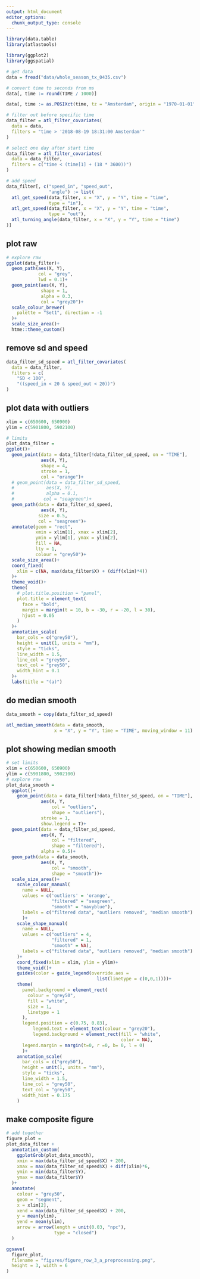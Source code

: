 ```yaml
---
output: html_document
editor_options: 
  chunk_output_type: console
---
```


```r
library(data.table)
library(atlastools)

library(ggplot2)
library(ggspatial)
```

```r
# get data
data = fread("data/whole_season_tx_0435.csv")

# convert time to seconds from ms
data[, time := round(TIME / 1000)]

data[, time := as.POSIXct(time, tz = "Amsterdam", origin = "1970-01-01")]
```

```r
# filter out before specific time
data_filter = atl_filter_covariates(
  data = data,
  filters = "time > '2018-08-19 18:31:00 Amsterdam'"
)

# select one day after start time
data_filter = atl_filter_covariates(
  data = data_filter,
  filters = c("time < (time[1] + (18 * 3600))")
)
```

```r
# add speed
data_filter[, c("speed_in", "speed_out",
                "angle") := list(
  atl_get_speed(data_filter, x = "X", y = "Y", time = "time",
                type = "in"),
  atl_get_speed(data_filter, x = "X", y = "Y", time = "time",
                type = "out"),
  atl_turning_angle(data_filter, x = "X", y = "Y", time = "time")
)]
```

## plot raw

```r
# explore raw
ggplot(data_filter)+
  geom_path(aes(X, Y),
            col = "grey",
            lwd = 0.1)+
  geom_point(aes(X, Y),
             shape = 1,
             alpha = 0.3,
             col = "grey20")+
  scale_colour_brewer(
    palette = "Set1", direction = -1
  )+
  scale_size_area()+
  htme::theme_custom()
```

## remove sd and speed

```r
data_filter_sd_speed = atl_filter_covariates(
  data = data_filter,
  filters = c(
    "SD < 100",
    "((speed_in < 20 & speed_out < 20))")
)
```

## plot data with outliers

```r
xlim = c(650600, 650900)
ylim = c(5901800, 5902100)

# limits
plot_data_filter =
ggplot()+
  geom_point(data = data_filter[!data_filter_sd_speed, on = "TIME"],
             aes(X, Y),
             shape = 4,
             stroke = 1,
             col = "orange")+
  # geom_point(data = data_filter_sd_speed,
  #            aes(X, Y),
  #            alpha = 0.1,
  #           col = "seagreen")+
  geom_path(data = data_filter_sd_speed,
             aes(X, Y),
            size = 0.5,
            col = "seagreen")+
  annotate(geom = "rect",
           xmin = xlim[1], xmax = xlim[2],
           ymin = ylim[1], ymax = ylim[2],
           fill = NA,
           lty = 1,
           colour = "grey50")+
  scale_size_area()+
  coord_fixed(
    xlim = c(NA, max(data_filter$X) + (diff(xlim)*4))
  )+
  theme_void()+
  theme(
    # plot.title.position = "panel",
    plot.title = element_text(
      face = "bold",
      margin = margin(t = 10, b = -30, r = -20, l = 30),
      hjust = 0.05
    )
  )+
  annotation_scale(
    bar_cols = c("grey50"),
    height = unit(1, units = "mm"),
    style = "ticks",
    line_width = 1.5,
    line_col = "grey50",
    text_col = "grey50",
    width_hint = 0.1
  )+
  labs(title = "(a)")
```

## do median smooth

```r
data_smooth = copy(data_filter_sd_speed)

atl_median_smooth(data = data_smooth,
                  x = "X", y = "Y", time = "TIME", moving_window = 11)
```

## plot showing median smooth

```r
# set limits
xlim = c(650600, 650900)
ylim = c(5901800, 5902100)
# explore raw
plot_data_smooth =
  ggplot()+
    geom_point(data = data_filter[!data_filter_sd_speed, on = "TIME"],
             aes(X, Y, 
                 col = "outliers",
                 shape = "outliers"),
             stroke = 1,
             show.legend = T)+
  geom_point(data = data_filter_sd_speed,
             aes(X, Y,
                 col = "filtered",
                 shape = "filtered"),
             alpha = 0.5)+
  geom_path(data = data_smooth,
             aes(X, Y, 
                 col = "smooth",
                 shape = "smooth"))+
  scale_size_area()+
    scale_colour_manual(
      name = NULL, 
      values = c('outliers' = 'orange',
                 "filtered" = "seagreen",
                 "smooth" = "navyblue"), 
      labels = c("filtered data", "outliers removed", "median smooth")
      )+
    scale_shape_manual(
      name = NULL,
      values = c("outliers" = 4,
                 "filtered" = 1,
                 "smooth" = NA),
      labels = c("filtered data", "outliers removed", "median smooth")
    )+
    coord_fixed(xlim = xlim, ylim = ylim)+
    theme_void()+
    guides(color = guide_legend(override.aes = 
                                  list(linetype = c(0,0,1))))+
    theme(
      panel.background = element_rect(
        colour = "grey50",
        fill = "white",
        size = 1,
        linetype = 1
      ),
      legend.position = c(0.75, 0.83),
          legend.text = element_text(colour = "grey20"),
          legend.background = element_rect(fill = "white",
                                           color = NA),
      legend.margin = margin(t=0, r =0, b= 0, l = 0)
      )+
    annotation_scale(
      bar_cols = c("grey50"),
      height = unit(1, units = "mm"),
      style = "ticks",
      line_width = 1.5,
      line_col = "grey50",
      text_col = "grey50",
      width_hint = 0.175
    )
```


## make composite figure

```r
# add together
figure_plot =
plot_data_filter +
  annotation_custom(
    ggplotGrob(plot_data_smooth),
    xmin = max(data_filter_sd_speed$X) + 200,
    xmax = max(data_filter_sd_speed$X) + diff(xlim)*6,
    ymin = min(data_filter$Y),
    ymax = max(data_filter$Y)
  )+
  annotate(
    colour = "grey50",
    geom = "segment",
    x = xlim[2],
    xend = max(data_filter_sd_speed$X) + 200,
    y = mean(ylim),
    yend = mean(ylim),
    arrow = arrow(length = unit(0.03, "npc"),
                  type = "closed")
  )
```

```r
ggsave(
  figure_plot,
  filename = "figures/figure_row_3_a_preprocessing.png",
  height = 3, width = 6
)
```


